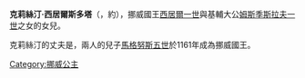 {{Unreferenced|time=2020-10-09T11:09:49+00:00}}
{{Infobox royalty
| name       = 克莉絲汀·西居爾斯多塔
| birth_date = 約1125年
| death_date = 約1178年
| house      = [[哈德拉達王朝|哈德拉達王朝]]
| father     = [[西居爾一世|西居爾一世]]
| mother     = [[基輔的芒弗蕾德|基輔的芒弗蕾德]]
}}
'''克莉絲汀·西居爾斯多塔'''（{{lang-no|Kristin Sigurdsdatter}}，約{{bd|1125年||1178年}}），挪威國王[[西居爾一世|西居爾一世]]與基輔大公[[姆斯季斯拉夫一世·弗拉基米羅維奇|姆斯季斯拉夫一世]]之女{{le|基輔的芒弗蕾德|Malmfred of Kiev|芒弗蕾德}}的女兒。

克莉絲汀的丈夫是{{le|埃爾林·斯凱克|Erling Skakke}}，兩人的兒子[[馬格努斯五世|馬格努斯五世]]於1161年成為挪威國王。

[[Category:挪威公主|Category:挪威公主]]